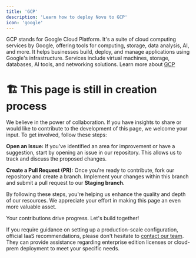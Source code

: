 ```yaml
---
title: 'GCP'
description: 'Learn how to deploy Novu to GCP'
icon: 'google'
---
```

GCP stands for Google Cloud Platform. It's a suite of cloud computing services by Google, offering tools for computing, storage, data analysis, AI, and more. 
It helps businesses build, deploy, and manage applications using Google's infrastructure. 
Services include virtual machines, storage, databases, AI tools, and networking solutions.
Learn more about [GCP](https://cloud.google.com/docs/)

# 🏗️ This page is still in creation process

We believe in the power of collaboration. If you have insights to share or would like to contribute to the development of this page, we welcome your input. To get involved, follow these steps:

**Open an Issue:** If you've identified an area for improvement or have a suggestion, start by opening an issue in our repository. This allows us to track and discuss the proposed changes.

**Create a Pull Request (PR):** Once you're ready to contribute, fork our repository and create a branch. Implement your changes within this branch and submit a pull request to our **Staging branch**.

By following these steps, you're helping us enhance the quality and depth of our resources. We appreciate your effort in making this page an even more valuable asset.

Your contributions drive progress. Let's build together!


<Note>If you require guidance on setting up a production-scale configuration, official IaaS recommendations, please don't hesitate to [contact our team](https://calendly.com/novuhq/novu-meeting?utm_source=novuDocs&utm_page=deploy-to-GCP). 
They can provide assistance regarding enterprise edition licenses or cloud-prem deployment to meet your specific needs.</Note>

